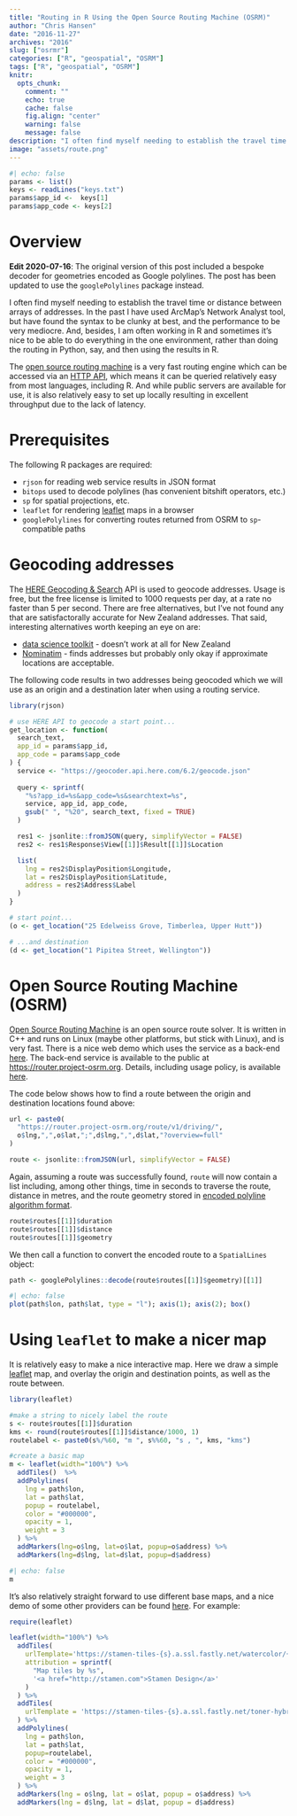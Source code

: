 ```yaml
---
title: "Routing in R Using the Open Source Routing Machine (OSRM)"
author: "Chris Hansen"
date: "2016-11-27"
archives: "2016"
slug: ["osrmr"]
categories: ["R", "geospatial", "OSRM"]
tags: ["R", "geospatial", "OSRM"]
knitr:
  opts_chunk:
    comment: ""
    echo: true
    cache: false
    fig.align: "center"
    warning: false
    message: false
description: "I often find myself needing to establish the travel time or distance between arrays of addresses from R.  Here we describe how we can use a local install of Open Source Routing Machine as a solution which is highly performant, and relatively easy to implement."
image: "assets/route.png"
---
```


```r
#| echo: false
params <- list()
keys <- readLines("keys.txt")
params$app_id <-  keys[1]
params$app_code <- keys[2]
```

# Overview

**Edit 2020-07-16**: The original version of this post included a bespoke decoder for geometries encoded as Google polylines.  The post has been updated to use the `googlePolylines` package instead.

I often find myself needing to establish the travel time or distance between arrays of addresses.  In the past I have used ArcMap's Network Analyst tool, but have found the syntax to be clunky at best, and the performance to be very mediocre.  And, besides, I am often working in R and sometimes it's nice to be able to do everything in the one environment, rather than doing the routing in Python, say, and then using the results in R.  

The [open source routing machine](http://project-osrm.org/) is a very fast routing engine which can be accessed via an [HTTP API](https://github.com/Project-OSRM/osrm-backend/blob/master/docs/http.md), which means it can be queried relatively easy from most languages, including R.  And while public servers are available for use, it is also relatively easy to set up locally resulting in excellent throughput due to the lack of latency.


# Prerequisites

The following R packages are required:

* `rjson` for reading web service results in JSON format
* `bitops` used to decode polylines (has convenient bitshift operators, etc.)
* `sp` for spatial projections, etc.
* `leaflet` for rendering <a href="http://leafletjs.com/">leaflet</a> maps in a browser
* `googlePolylines` for converting routes returned from OSRM to `sp`-compatible paths
  

# Geocoding addresses

The [HERE Geocoding & Search](https://developer.here.com/products/geocoding-and-search) API is used to geocode addresses.  Usage is free, but the free license is limited to 1000 requests per day, at a rate no faster than 5 per second.  There are free alternatives, but I've not found any that are satisfactorally accurate for New Zealand addresses.  That said, interesting alternatives worth keeping an eye on are:

* [data science toolkit](http://www.datasciencetoolkit.org/) - doesn't work at all for New Zealand
* [Nominatim](http://wiki.openstreetmap.org/wiki/Nominatim) - finds addresses but probably only okay if approximate locations are acceptable.
  
The following code results in two addresses being geocoded which we will use as an origin and a destination later when using a routing service.

```r
library(rjson)

# use HERE API to geocode a start point...
get_location <- function(
  search_text,
  app_id = params$app_id, 
  app_code = params$app_code
) {
  service <- "https://geocoder.api.here.com/6.2/geocode.json"
  
  query <- sprintf(
    "%s?app_id=%s&app_code=%s&searchtext=%s",
    service, app_id, app_code,
    gsub(" ", "%20", search_text, fixed = TRUE)
  )

  res1 <- jsonlite::fromJSON(query, simplifyVector = FALSE)
  res2 <- res1$Response$View[[1]]$Result[[1]]$Location

  list(
    lng = res2$DisplayPosition$Longitude, 
    lat = res2$DisplayPosition$Latitude, 
    address = res2$Address$Label
  )
}

# start point...
(o <- get_location("25 Edelweiss Grove, Timberlea, Upper Hutt"))

# ...and destination
(d <- get_location("1 Pipitea Street, Wellington"))
```


# Open Source Routing Machine (OSRM)

[Open Source Routing Machine](http://project-osrm.org/) is an open source route solver.  It is written in C++ and runs on Linux (maybe other
platforms, but stick with Linux), and is very fast.  There is a nice web demo which uses the service as a back-end [here](http://map.project-osrm.org).  The back-end service is available to the public at [https://router.project-osrm.org](https://router.project-osrm.org).  Details, including usage policy, is available [here](https://github.com/Project-OSRM/osrm-backend/wiki/API Usage Policy). 

The code below shows how to find a route between the origin and destination locations found above:

```r
url <- paste0(
  "https://router.project-osrm.org/route/v1/driving/",
  o$lng,",",o$lat,";",d$lng,",",d$lat,"?overview=full"
)

route <- jsonlite::fromJSON(url, simplifyVector = FALSE)
```

Again, assuming a route was successfully found, `route` will now contain a list including, among other things, time in seconds to traverse the route, distance in metres, and the route geometry stored in [encoded polyline algorithm format](https://developers.google.com/maps/documentation/utilities/polylinealgorithm).

```r
route$routes[[1]]$duration
route$routes[[1]]$distance
route$routes[[1]]$geometry
```

We then call a function to convert the encoded route to a `SpatialLines` object:

```r
path <- googlePolylines::decode(route$routes[[1]]$geometry)[[1]]
```
```r
#| echo: false
plot(path$lon, path$lat, type = "l"); axis(1); axis(2); box()
```

# Using `leaflet` to make a nicer map

It is relatively easy to make a nice interactive map.  Here we draw a simple [leaflet](http://leafletjs.com/) map, and overlay the origin and destination points, as well as the route between.

```r
library(leaflet)

#make a string to nicely label the route
s <- route$routes[[1]]$duration
kms <- round(route$routes[[1]]$distance/1000, 1)
routelabel <- paste0(s%/%60, "m ", s%%60, "s , ", kms, "kms")

#create a basic map
m <- leaflet(width="100%") %>% 
  addTiles()  %>% 
  addPolylines(
    lng = path$lon,
    lat = path$lat,
    popup = routelabel, 
    color = "#000000", 
    opacity = 1, 
    weight = 3
  ) %>%
  addMarkers(lng=o$lng, lat=o$lat, popup=o$address) %>%
  addMarkers(lng=d$lng, lat=d$lat, popup=d$address)
```
```r
#| echo: false
m
```

It's also relatively straight forward to use different base maps, and a nice demo of some other providers can be found [here](http://leaflet-extras.github.io/leaflet-providers/preview/).  For example:

```r
require(leaflet)

leaflet(width="100%") %>% 
  addTiles(
    urlTemplate='https://stamen-tiles-{s}.a.ssl.fastly.net/watercolor/{z}/{x}/{y}.png',
    attribution = sprintf(
      "Map tiles by %s", 
      '<a href="http://stamen.com">Stamen Design</a>'
    )
  ) %>%
  addTiles(
    urlTemplate = 'https://stamen-tiles-{s}.a.ssl.fastly.net/toner-hybrid/{z}/{x}/{y}{r}.png'
  ) %>%
  addPolylines(
    lng = path$lon,
    lat = path$lat,
    popup=routelabel, 
    color = "#000000", 
    opacity = 1, 
    weight = 3
  ) %>%
  addMarkers(lng = o$lng, lat = o$lat, popup = o$address) %>%
  addMarkers(lng = d$lng, lat = d$lat, popup = d$address)
```
